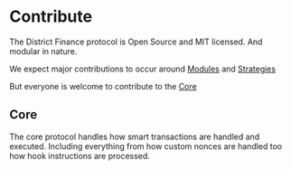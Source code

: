 # Contribute

The District Finance protocol is Open Source and MIT licensed. And modular in nature.

We expect major contributions to occur around [Modules](/contribute/modules) and [Strategies](/contribute/strategies)

But everyone is welcome to contribute to the [Core](/contribute/core)


## Core

The core protocol handles how smart transactions are handled and executed. Including everything from how custom nonces are handled too how hook instructions are processed.
